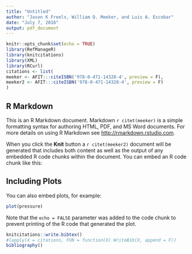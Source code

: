 ```yaml
---
title: "Untitled"
author: "Jason K Freels, William Q. Meeker, and Luis A. Escobar"
date: "July 7, 2016"
output: pdf_document
---
```


```r
knitr::opts_chunk$set(echo = TRUE)
library(RefManageR)
library(knitcitations)
library(XML)
library(RCurl)
citations <- list(
meeker <- AFIT:::citeISBN('978-0-471-14328-4', preview = F),
meeker2 <- AFIT:::citeISBN('978-0-471-14328-4', preview = F)
)
```

## R Markdown

This is an R Markdown document. Markdown `r citet(meeker)` is a simple formatting syntax for authoring HTML, PDF, and MS Word documents. For more details on using R Markdown see <http://rmarkdown.rstudio.com>.

When you click the **Knit** button a `r citet(meeker2)` document will be generated that includes both content as well as the output of any embedded R code chunks within the document. You can embed an R code chunk like this:


## Including Plots

You can also embed plots, for example:

```r
plot(pressure)
```

Note that the `echo = FALSE` parameter was added to the code chunk to prevent printing of the R code that generated the plot.

```r
knitcitations::write.bibtex()
#lapply(X = citations, FUN = function(X) WriteBib(X, append = F))
bibliography()
```
